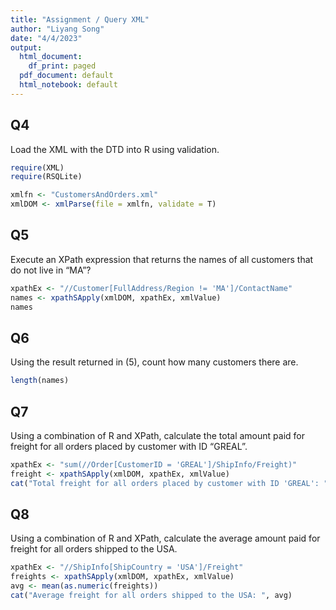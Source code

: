```yaml
---
title: "Assignment / Query XML"
author: "Liyang Song"
date: "4/4/2023"
output:
  html_document:
    df_print: paged
  pdf_document: default
  html_notebook: default
---
```


## Q4

Load the XML with the DTD into R using validation.

```r
require(XML)
require(RSQLite)

xmlfn <- "CustomersAndOrders.xml"
xmlDOM <- xmlParse(file = xmlfn, validate = T)
```

## Q5

Execute an XPath expression that returns the names of all customers that do not live in "MA"?

```r
xpathEx <- "//Customer[FullAddress/Region != 'MA']/ContactName"
names <- xpathSApply(xmlDOM, xpathEx, xmlValue)
names
```

## Q6

Using the result returned in (5), count how many customers there are.

```r
length(names)
```

## Q7

Using a combination of R and XPath, calculate the total amount paid for freight for all orders placed by customer with ID "GREAL".

```r
xpathEx <- "sum(//Order[CustomerID = 'GREAL']/ShipInfo/Freight)"
freight <- xpathSApply(xmlDOM, xpathEx, xmlValue)
cat("Total freight for all orders placed by customer with ID 'GREAL': ", freight)
```

## Q8

Using a combination of R and XPath, calculate the average amount paid for freight for all orders shipped to the USA.

```r
xpathEx <- "//ShipInfo[ShipCountry = 'USA']/Freight"
freights <- xpathSApply(xmlDOM, xpathEx, xmlValue)
avg <- mean(as.numeric(freights))
cat("Average freight for all orders shipped to the USA: ", avg)
```

